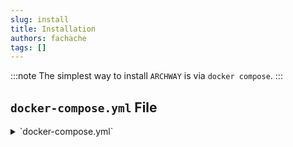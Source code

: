 ```yaml
---
slug: install
title: Installation
authors: fachache
tags: []
---
```


:::note
The simplest way to install `ARCHWAY` is via `docker compose`.
:::

## `docker-compose.yml` File

<details>
  <summary>`docker-compose.yml`</summary>
```yml title="docker-compose.yml"
version: '3.8'
services:
  archway:
    image: ghcr.io/softwarity/archway:latest
    ports:
      - 8080:8080 # non HTTPS
    environment:
      MONGODB_HOST: mongodb 
      MONGODB_DB_NAME: archway
      MONGODB_USER: admin
      MONGODB_PWD: changeit

  mongodb:
    image: mongo # official image  
    environment:
      MONGO_INITDB_DATABASE: archway
      MONGO_INITDB_ROOT_USERNAME: admin
      MONGO_INITDB_ROOT_PASSWORD: changeit
```
</details>

## Project Startup

```bash
docker compose -f docker-compose.yml pull
docker compose -f docker-compose.yml up -d
```

### Launch

<a target="_blank" href="http://localhost:8080">http://localhost:8080</a>
